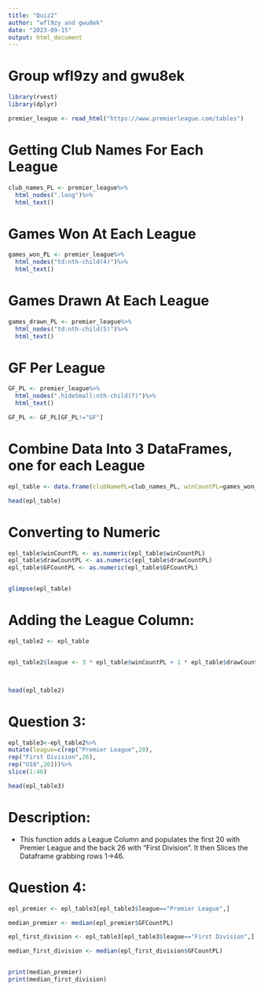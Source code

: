 ```yaml
---
title: "Quiz2"
author: "wfl9zy and gwu8ek"
date: "2023-09-15"
output: html_document
---
```



# Group wfl9zy and gwu8ek

```r

library(rvest)
library(dplyr)

premier_league <- read_html("https://www.premierleague.com/tables")

```


# Getting Club Names For Each League
```r
club_names_PL <- premier_league%>%
  html_nodes(".long")%>%
  html_text()

```

# Games Won At Each League

```r

games_won_PL <- premier_league%>%
  html_nodes("td:nth-child(4)")%>%
  html_text()

```

# Games Drawn At Each League

```r

games_drawn_PL <- premier_league%>%
  html_nodes("td:nth-child(5)")%>%
  html_text()
```

# GF Per League

```r

GF_PL <- premier_league%>%
  html_nodes(".hideSmall:nth-child(7)")%>%
  html_text()

GF_PL <- GF_PL[GF_PL!="GF"]

```


# Combine Data Into 3 DataFrames, one for each League

```r

epl_table <- data.frame(clubNamePL=club_names_PL, winCountPL=games_won_PL, drawCountPL=games_drawn_PL,GFCountPL=GF_PL)

head(epl_table)
```

# Converting to Numeric 

```r

epl_table$winCountPL <- as.numeric(epl_table$winCountPL)
epl_table$drawCountPL <- as.numeric(epl_table$drawCountPL)
epl_table$GFCountPL <- as.numeric(epl_table$GFCountPL)


glimpse(epl_table)

```

# Adding the League Column:

```r

epl_table2 <- epl_table


epl_table2$league <- 3 * epl_table$winCountPL + 1 * epl_table$drawCountPL



head(epl_table2)

```
# Question 3:

```r


epl_table3<-epl_table2%>%
mutate(league=c(rep("Premier League",20),
rep("First Division",26),
rep("U18",26)))%>%
slice(1:46)

head(epl_table3)


```

# Description:
- This function adds a League Column and populates the first 20 with Premier League and the back 26 with "First Division". It then Slices the Dataframe grabbing rows 1->46.


# Question 4:
```r

epl_premier <- epl_table3[epl_table3$league=="Premier League",]

median_premier <- median(epl_premier$GFCountPL)

epl_first_division <- epl_table3[epl_table3$league=="First Division",]

median_first_division <- median(epl_first_division$GFCountPL)


print(median_premier)
print(median_first_division)

```



